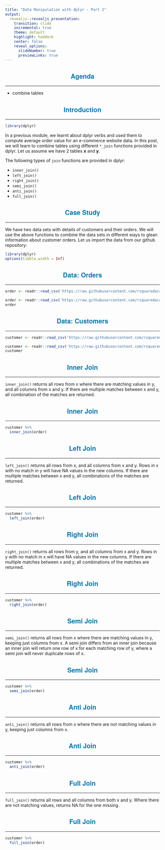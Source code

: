 ```yaml
---
title: "Data Manipulation with dplyr - Part 2"
output: 
  revealjs::revealjs_presentation:
    transition: slide
    incremental: true
    theme: default
    highlight: haddock
    center: false
    reveal_options:
      slideNumber: true
      previewLinks: true
---
```


## Agenda

<style type="text/css">
  .reveal p {
    text-align: left;
    font-size: 20px;
  }
  .reveal body:after {
    content: url(handshake.png);
    position: fixed;
    bottom: 3.5em;
    left: 3.5em;
    box-shadow: 5px 5px 10px #000; 
  }
  .reveal hr {
    border-color: #0077aa;
  }
  .reveal h1, h2, h3, h4, h5, h6 {
    text-transform: capitalize;
    text-align: center;
    color: #0077aa;
    font-family: 'Helvetica Neue';
  }

  .reveal h2 {
    font-size: 22px;
    color: #0077aa;
  }
  .reveal ul {
    display: block;
  }
  .reveal ul li {
    color: #3c3c3c; 
    /* set color of list item text */
    list-style: none; 
    font-size: 20px;
  }

  .reveal ul li::before {
      color: #006b6e;  
      /* color of bullet or square */
      content: "\2022"; 
      /* Unicode of character to precede the list item */
      font-size: 1em; 
      /* em or %*/ 
      padding-right: 1.1225em; 
      /* use em*/
      position: relative;
      top: 0em; 
      /* use em or % */
  }
  .reveal ul {
    line-height:150%
  }
  .reveal .fragment {
    font-size: 20px;
  }
  .reveal ol {
    display: block;
  }
</style>


<hr>

- combine tables

## Introduction

<hr>

```r
library(dplyr)
```

In a previous module, we learnt about dplyr verbs and used them to compute average order value for an e-commerce website data. In this post, we will learn to combine tables using different `*_join` functions provided in dplyr. Let us assume we have 2 tables **x** and **y**. 

The following types of `join` functions are provided in dplyr:

- `inner_join()`
- `left_join()`
- `right_join()`
- `semi_join()`
- `anti_join()`
- `full_join()`


## Case Study

<hr>

We have two data sets with details of customers and their orders. We will use the above functions to combine the data sets in different ways to glean information about customer orders. Let us import the data from our github repository:


```r
library(dplyr)
options(tibble.width = Inf)
```

## Data: Orders

<hr>

```r
order <- readr::read_csv('https://raw.githubusercontent.com/rsquaredacademy/datasets/master/order.csv')
```

```r
order <- readr::read_csv('https://raw.githubusercontent.com/rsquaredacademy/datasets/master/order.csv')
order
```

## Data: Customers

<hr>

```r
customer <- readr::read_csv('https://raw.githubusercontent.com/rsquaredacademy/datasets/master/customer.csv')
```

```r
customer <- readr::read_csv('https://raw.githubusercontent.com/rsquaredacademy/datasets/master/customer.csv')
customer
```

## inner join

<hr>

`inner_join()` returns all rows from x where there are matching values in y, and all columns from x and y. If there are multiple matches between x and y, all combination of the matches are returned.

## inner join

<hr>

```r
customer %>%
  inner_join(order)
```

## left join

<hr>

`left_join()` returns all rows from x, and all columns from x and y. Rows in x with no match in y will have NA values in the new columns. If there are multiple matches between x and y, all combinations of the matches are returned.

## left join

<hr>

```r
customer %>%
  left_join(order)
```

## right join

<hr>

`right_join()` returns all rows from y, and all columns from x and y. Rows in y with no match in x will have NA values in the new columns. If there are multiple matches between x and y, all combinations of the matches are returned.

## right join

<hr>

```r
customer %>%
  right_join(order)
```

## semi join

<hr>

`semi_join()` returns all rows from x where there are matching values in y, keeping just columns from x. A semi join differs from an inner join because an inner join will return one row of x for each matching row of y, where a semi join will never duplicate rows of x.

## semi join

<hr>

```r
customer %>%
  semi_join(order)
```

## anti join

<hr>

`anti_join()` returns all rows from x where there are not matching values in y, keeping just columns from x.

## anti join

<hr>

```r
customer %>%
  anti_join(order)
```

## full join

<hr>

`full_join()` returns all rows and all columns from both x and y. Where there are not matching values, returns NA for the one missing.

## full join

<hr>

```r
customer %>%
  full_join(order)
```

## {data-background="thankyou.png"}

<!-- To do: -->
<!--   - add intro slide -->
<!--   - change agenda -->
<!--   - describe data sets in case study slide -->
<!--   - images for each type of join -->
